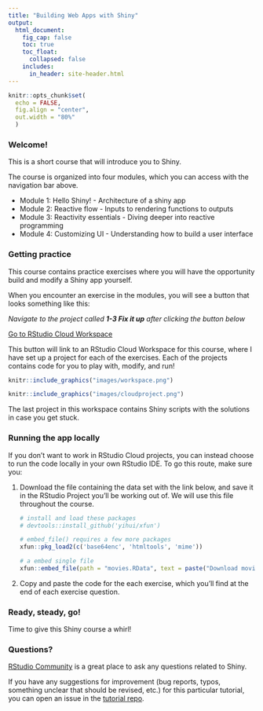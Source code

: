 ```yaml
---
title: "Building Web Apps with Shiny"
output:
  html_document:
    fig_cap: false
    toc: true
    toc_float:
      collapsed: false
    includes:
      in_header: site-header.html
---
```


```r
knitr::opts_chunk$set(
  echo = FALSE, 
  fig.align = "center",
  out.width = "80%"
  )
```

### Welcome!

This is a short course that will introduce you to Shiny. 

The course is organized into four modules, which you can access with the navigation bar above. 

- Module 1: Hello Shiny! - Architecture of a shiny app
- Module 2: Reactive flow - Inputs to rendering functions to outputs
- Module 3: Reactivity essentials - Diving deeper into reactive programming
- Module 4: Customizing UI - Understanding how to build a user interface

### Getting practice

This course contains practice exercises where you will have the opportunity build and modify a Shiny app yourself. 

When you encounter an exercise in the modules, you will see a button that looks something like this:

:::proj

*Navigate to the project called __1-3 Fix it up__ after clicking the button below*

[<i class="fa fa-cloud"></i> Go to RStudio Cloud Workspace](https://rstudio.cloud/spaces/81721/join?access_code=I4VJaNsKfTqR3Td9hLP7E1nz8%2FtMg6Xbw9Bgqumv){.btn .test-drive}


:::

This button will link to an RStudio Cloud Workspace for this course, where I have set up a project for each of the exercises. Each of the projects contains code for you to play with, modify, and run!

```r
knitr::include_graphics("images/workspace.png")
```

```r
knitr::include_graphics("images/cloudproject.png")
```

The last project in this workspace contains Shiny scripts with the solutions in case you get stuck.


### Running the app locally

If you don't want to work in RStudio Cloud projects, you can instead choose to run the code locally in your own RStudio IDE. To go this route, make sure you:

1. Download the file containing the data set with the link below, and save it in the RStudio Project you'll be working out of. We will use this file throughout the course. 

    ```r

    # install and load these packages
    # devtools::install_github('yihui/xfun')

    # embed_file() requires a few more packages
    xfun::pkg_load2(c('base64enc', 'htmltools', 'mime'))
    ```

    ```r
    # a embed single file
    xfun::embed_file(path = "movies.RData", text = paste("Download movies.RData") )        
    ```


2. Copy and paste the code for the each exercise, which you'll find at the end of each exercise question. 

### Ready, steady, go!

Time to give this Shiny course a whirl!

### Questions?

[RStudio Community](https://community.rstudio.com/c/shiny/8) is a great place to ask any questions related to Shiny. 

If you have any suggestions for improvement (bug reports, typos, something unclear that should be revised, etc.) for this particular tutorial, you can open an issue in the [tutorial repo](https://rstudio-education.github.io/shiny-course/).
